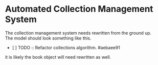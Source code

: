 = Automated Collection Management System =
The collection management system needs rewritten from the ground up.
The model should look something like this.
* [ ] TODO :: Refactor collections algorithm.  #aebaee91
{{{python
  Collection {
    id: int
    name: String
    books: list(Book)
  }
}}}

it is likely the book object will need rewritten as well.
{{{python
  Book {
    id: int
    title: String
    # other book metadata
    collection: list(Collection.id)
  }
}}}

{{file://$HOME/.local/builds/pyShelf/src/backend/lib/storage.py}}
{{file://$HOME/.local/builds/pyShelf/src/backend/pyShelf_ScanLibrary.py}}
